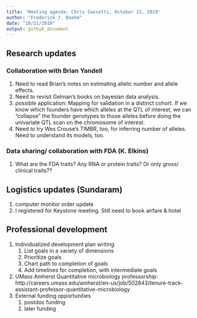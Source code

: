 ```yaml
---
title: 'Meeting agenda: Chris Sassetti, October 21, 2019'
author: "Frederick J. Boehm"
date: "10/21/2019"
output: github_document
---
```



## Research updates

### Collaboration with Brian Yandell
  1. Need to read Brian's notes on estimating allelic number and allele effects.
  1. Need to revisit Gelman's books on bayesian data analysis.
  1. possible application: Mapping for validation in a distinct cohort. If we know which founders have which alleles at the QTL of interest, we can "collapse" the founder genotypes to those alleles before doing the univariate QTL scan on the chromosome of interest.
  1. Need to try Wes Crouse's TIMBR, too, for inferring number of alleles. Need to understand its models, too.

### Data sharing/ collaboration with FDA (K. Elkins)
  1. What are the FDA traits? Any RNA or protein traits? Or only gross/ clinical traits??

## Logistics updates (Sundaram)

1. computer monitor order update
1. I registered for Keystone meeting. Still need to book airfare & hotel


## Professional development

1. Individualized development plan writing
    1. List goals in a variety of dimensions
    1. Prioritize goals
    1. Chart path to completion of goals
    1. Add timelines for completion, with intermediate goals
1. UMass Amherst Quantitative microbiology professorship: http://careers.umass.edu/amherst/en-us/job/502843/tenure-track-assistant-professor-quantitative-microbiology
1. External funding opportunities
    1. postdoc funding
    1. later funding
  
